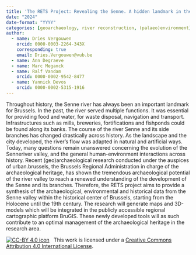 ```yaml
---
title: 'The RETS Project: Revealing the Senne. A hidden landmark in the historical center of Brussels, Belgium'
date: "2024"
date-format: "YYYY"
categories: [geoarchaeology, river reconstruction, (palaeo)environment]
author: 
  - name: Dries Vergouwen
    orcid: 0000-0003-2264-343X
    corresponding: true
    email: Dries.Vergouwen@vub.be
  - name: Ann Degraeve
  - name: Marc Meganck
  - name: Ralf Vandam
    orcid: 0000-0002-9542-8477
  - name: Yannick Devos
    orcid: 0000-0002-5315-1916
---
```


Throughout history, the Senne river has always been an important landmark for Brussels. In the past, the river served multiple functions. It was essential for providing food and water, for waste disposal, navigation and transport. Infrastructures such as mills, breweries, fortifications and fishponds could be found along its banks. The course of the river Senne and its side branches has changed drastically across history. As the landscape and the city developed, the river’s flow was adapted in natural and artificial ways. Today, many questions remain unanswered concerning the evolution of the Senneriver valley, and the general human-environment interactions across history. Recent (geo)archaeological research conducted under the auspices of urban.brussels, the Brussels Regional Administration in charge of the archaeological heritage, has shown the tremendous archaeological potential of the river valley to reach a renewed understanding of the development of the Senne and its branches. Therefore, the RETS project aims to provide a synthesis of the archaeological, environmental and historical data from the Senne valley within the historical center of Brussels, starting from the Holocene until the 19th century. The research will generate maps and 3D-models which will be integrated in the publicly accessible regional cartographic platform BruGIS. These newly developed tools will as such contribute to an optimal management of the archaeological heritage in the research area.

[![CC-BY 4.0 icon](https://i.creativecommons.org/l/by/4.0/88x31.png)](http://creativecommons.org/licenses/by/4.0/)&nbsp;&nbsp; This work is licensed under a [Creative Commons Attribution 4.0 International License](https://creativecommons.org/licenses/by/4.0/). 
